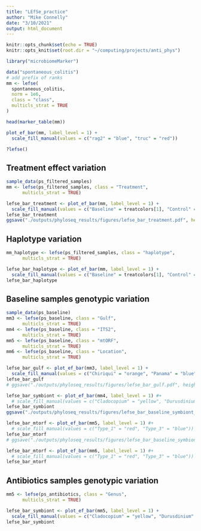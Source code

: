 ```yaml
---
title: "LEfSe_practice"
author: "Mike Connelly"
date: "3/10/2021"
output: html_document
---
```


```r
knitr::opts_chunk$set(echo = TRUE)
knitr::opts_knit$set(root.dir = "~/computing/projects/anti_phys")
```
```r
library("microbiomeMarker")
```

```r
data("spontaneous_colitis")
# add prefix of ranks
mm <- lefse(
  spontaneous_colitis, 
  norm = 1e6, 
  class = "class", 
  multicls_strat = TRUE
)
```
```r
head(marker_table(mm))
```
```r
plot_ef_bar(mm, label_level = 1) +
  scale_fill_manual(values = c("rag2" = "blue", "truc" = "red"))
```

```r
?lefse()
```
## Treatment effect variation
```r
sample_data(ps_filtered_samples)
mm <- lefse(ps_filtered_samples, class = "Treatment",
      multicls_strat = TRUE)
```
```r
lefse_bar_treatment <- plot_ef_bar(mm, label_level = 1) +
  scale_fill_manual(values = c("Baseline" = treatcolors[1], "Control" = treatcolors[2], "Antibiotics" = treatcolors[3]))
lefse_bar_treatment
ggsave("./outputs/phyloseq_results/figures/lefse_bar_treatment.pdf", height = 30, width = 8.5, units = "in", device = "pdf")
```
## Haplotype variation
```r
mm_haplotype <- lefse(ps_filtered_samples, class = "haplotype",
      multicls_strat = TRUE)
```
```r
lefse_bar_haplotype <- plot_ef_bar(mm, label_level = 1) +
  scale_fill_manual(values = c("Baseline" = treatcolors[1], "Control" = treatcolors[2], "Antibiotics" = treatcolors[3]))
lefse_bar_haplotype
```

## Baseline samples genotypic variation
```r
sample_data(ps_baseline)
mm3 <- lefse(ps_baseline, class = "Gulf",
      multicls_strat = TRUE)
mm4 <- lefse(ps_baseline, class = "ITS2",
      multicls_strat = TRUE)
mm5 <- lefse(ps_baseline, class = "mtORF",
      multicls_strat = TRUE)
mm6 <- lefse(ps_baseline, class = "Location",
      multicls_strat = TRUE)
```
```r
lefse_bar_gulf <- plot_ef_bar(mm3, label_level = 1) +
  scale_fill_manual(values = c("Chiriqui" = "orange", "Panama" = "blue"))
lefse_bar_gulf
# ggsave("./outputs/phyloseq_results/figures/lefse_bar_gulf.pdf", height = 11, width = 8.5, units = "in", device = "pdf")
```
```r
lefse_bar_symbiont <- plot_ef_bar(mm4, label_level = 1) #+
  # scale_fill_manual(values = c("Cladocopium" = "yellow", "Durusdinium" = "purple"))
lefse_bar_symbiont
ggsave("./outputs/phyloseq_results/figures/lefse_bar_baseline_symbiont_its2.pdf", height = 11, width = 8.5, units = "in", device = "pdf")
```
```r
lefse_bar_mtorf <- plot_ef_bar(mm5, label_level = 1) #+
  # scale_fill_manual(values = c("Type_1" = "red", "Type_3" = "blue"))
lefse_bar_mtorf
# ggsave("./outputs/phyloseq_results/figures/lefse_bar_baseline_symbiont_genus.pdf", height = 11, width = 8.5, units = "in", device = "pdf")
```
```r
lefse_bar_mtorf <- plot_ef_bar(mm6, label_level = 1) #+
  # scale_fill_manual(values = c("Type_1" = "red", "Type_3" = "blue"))
lefse_bar_mtorf
```

## Antibiotics samples genotypic variation
```r
mm5 <- lefse(ps_antibiotics, class = "Genus",
      multicls_strat = TRUE)
```
```r
lefse_bar_symbiont <- plot_ef_bar(mm5, label_level = 1) +
  scale_fill_manual(values = c("Cladocopium" = "yellow", "Durusdinium" = "purple"))
lefse_bar_symbiont
```

